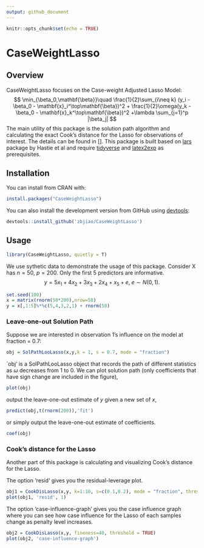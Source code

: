 ```yaml
---
output: github_document
---
```


```r
knitr::opts_chunk$set(echo = TRUE)
```
# CaseWeightLasso

## Overview

CaseWeightLasso focuses on the Case-weight Adjusted Lasso Model: 
$$
    \min_{\beta_0,\mathbf{\beta}}\quad \frac{1}{2}\sum_{i\neq k} (y_i - \beta_0 - \mathbf{x}_i^\top\mathbf{\beta})^2 + \frac{1}{2}\omega(y_k - \beta_0 - \mathbf{x}_k^\top\mathbf{\beta})^2 +\lambda \sum_{j=1}^p |\beta_j|
$$
The main utility of this package is the solution path algorithm and calculating the exact Cook's distance for the Lasso for observations of interest. The details can be found in []. This package is built based on [lars](https://cran.r-project.org/web/packages/lars/index.html) package by Hastie et al and require [tidyverse](https://www.tidyverse.org/) and [latex2exp](https://cran.r-project.org/web/packages/latex2exp/index.html) as prerequisites.

## Installation

You can install from CRAN with:

```R
install.packages("CaseWeightLasso")
```

You can also install the development version from GitHub using [devtools](http://cran.r-project.org/web/packages/devtools/index.html):
```r
devtools::install_github('zbjiao/CaseWeightLasso')
```

## Usage

```r
library(CaseWeightLasso, quietly = T)
```

We use sythetic data to demonstrate the usage of this package. Consider X has $n=50$, $p=200$. Only the first 5 predictors are informative. 
$$
y = 5x_1+4x_2+3x_3+2x_4+x_5 + e,\ e\sim N(0,1).
$$

```r
set.seed(100)
x = matrix(rnorm(50*200),nrow=50)
y = x[,1:5]%*%c(5,4,3,2,1) + rnorm(50)
```

### Leave-one-out Solution Path 

Suppose we are interested in observation 1's influence on the model at fraction = 0.7:
```r
obj = SolPathLooLasso(x,y,k = 1, s = 0.7, mode = "fraction")
```

`obj' is a SolPathLooLasso object that records the path of different statistics as $\omega$ decreases from 1 to 0. We can plot solution path (only coefficients that have sign change are included in the figure),
```r
plot(obj)
```

output the leave-one-out estimate of $y$ given a new set of $x$,
```r
predict(obj,t(rnorm(200)),'fit')
```
or simply output the leave-one-out estimate of coefficients.
```r
coef(obj)
```

### Cook's distance for the Lasso 

Another part of this package is calculating and visualizing Cook's distance for the Lasso. 

The option 'resid' gives you the residual-leverage plot.
```r
obj1 = CookDisLasso(x,y, k=1:10, s=c(0.1,0.2), mode = "fraction", threshold = FALSE)
plot(obj1, 'resid', 1)
```

The option 'case-influence-graph' gives you the case influence graph where you can see how case influence for the Lasso of each samples change as penalty level increases. 
```r
obj2 = CookDisLasso(x,y, fineness=40, threshold = TRUE)
plot(obj2, 'case-influence-graph')
```



